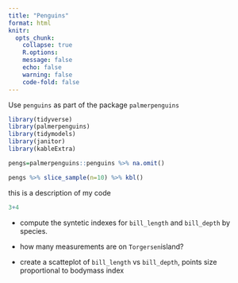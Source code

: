 ```yaml
---
title: "Penguins"
format: html
knitr:
  opts_chunk: 
    collapse: true
    R.options:
    message: false
    echo: false
    warning: false
    code-fold: false
---
```


Use `penguins` as part of the package `palmerpenguins`


```r
library(tidyverse)
library(palmerpenguins)
library(tidymodels)
library(janitor)
library(kableExtra)

pengs=palmerpenguins::penguins %>% na.omit()

pengs %>% slice_sample(n=10) %>% kbl()


```

this is a description of my code

```r
3+4 
```


- compute the syntetic indexes  for `bill_length` and `bill_depth` by species.


- how many measurements are on  `Torgersen`island? 


- create a scatteplot of `bill_length` vs `bill_depth`, points size proportional to bodymass index
  

